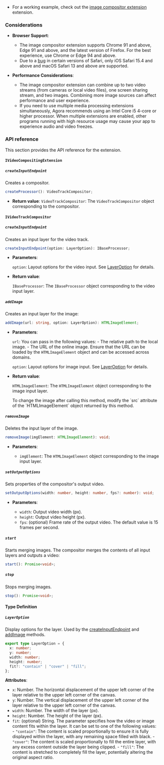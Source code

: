<PlatformWrapper platform='web'>

- For a working example, check out the [image compositor extension](https://webdemo.agora.io/example/plugin/videoCompositor/index.html?_gl=1*1437x8t*_gcl_au*MTM4NzU5ODkyNy4xNzE5NTgxMTUy*_ga*MjA2MzYxMjY4Mi4xNzAzMDczMjA1*_ga_BFVGG7E02W*MTcxOTY1MDQ3NS4zNTQuMC4xNzE5NjUwNDc1LjAuMC4w) extension.

### Considerations

- **Browser Support**:
  - The image compositor extension supports Chrome 91 and above, Edge 91 and above, and the latest version of Firefox. For the best experience, use Chrome or Edge 94 and above.
  - Due to a [bug](https://bugs.webkit.org/show_bug.cgi?id=181663&from_wecom=1) in certain versions of Safari, only iOS Safari 15.4 and above and macOS Safari 13 and above are supported.

- **Performance Considerations**:

  - The image compositor extension can combine up to two video streams (from cameras or local video files), one screen sharing stream, and two images. Combining more image sources can affect performance and user experience.
  - If you need to use multiple media processing extensions simultaneously, Agora recommends using an Intel Core i5 4-core or higher processor. When multiple extensions are enabled, other programs running with high resource usage may cause your app to experience audio and video freezes.

### API reference

This section provides the API reference for the <Vg k="RTEE_COMPOSITOR" /> extension.

#### `IVideoCompositingExtension`

##### `createInputEndpoint`

Creates a compositor.

   ```TypeScript
   createProcessor(): VideoTrackCompositor;
   ```

- **Return value**: `VideoTrackCompositor`: The `VideoTrackCompositor` object corresponding to the compositor.

#### `IVideoTrackCompositor`

##### `createInputEndpoint`

Creates an input layer for the video track.

   ```typescript
   createInputEndpoint(option: LayerOption): IBaseProcessor;
   ```

- **Parameters**:

   `option`: Layout options for the video input. See [LayerOption](#layeroption) for details.

- **Return value**:

   `IBaseProcessor`: The `IBaseProcessor` object corresponding to the video input layer.

##### `addImage`

Creates an input layer for the image:

   ```typescript
   addImage(url: string, option: LayerOption): HTMLImageElement;
   ```

- **Parameters**:

   `url`: You can pass in the following values:
         - The relative path to the local image.
         - The URL of the online image. Ensure that the URL can be loaded by the `HTMLImageElement` object and can be accessed across domains.

   `option`: Layout options for image input. See [LayerOption](#layeroption) for details.

- **Return value**:

   `HTMLImageElement`: The `HTMLImageElement` object corresponding to the image input layer.

   <Admonition type="info" info="info">
   To change the image after calling this method, modify the `src` attribute of the `HTMLImageElement` object returned by this method.
   </Admonition>

##### `removeImage`

Deletes the input layer of the image.

   ```typescript
   removeImage(imgElement: HTMLImageElement): void;
   ```

- **Parameters**:

   * `imgElement`: The `HTMLImageElement` object corresponding to the image input layer.


##### `setOutputOptions`

Sets properties of the compositor's output video.

   ```typescript
   setOutputOptions(width: number, height: number, fps?: number): void;
   ```

- **Parameters**:

   - `width`: Output video width (px).
   - `height`: Output video height (px).
   - `fps`: (optional) Frame rate of the output video. The default value is 15 frames per second.

##### `start`

Starts merging images. The compositor merges the contents of all input layers and outputs a video:

   ```typescript
   start(): Promise<void>;
   ```

##### `stop`

Stops merging images.

   ```typescript
   stop(): Promise<void>;
   ```

#### Type Definition

##### `LayerOption`

Display options for the layer. Used by the [createInputEndpoint](#createinputendpoint) and [addImage](#addimage) methods.

```typescript
export type LayerOption = {
  x: number;
  y: number;
  width: number;
  height: number;
  fit?: "contain" | "cover" | "fill";
};
```

**Attributes**:

- `x`: Number. The horizontal displacement of the upper left corner of the layer relative to the upper left corner of the canvas.
- `y`: Number. The vertical displacement of the upper left corner of the layer relative to the upper left corner of the canvas.
- `width`: Number. The width of the layer (px).
- `height`: Number. The height of the layer (px).
- `fit`: (optional) String. The parameter specifies how the video or image content fits within the layer. It can be set to one of the following values:
      - `"contain"`: The content is scaled proportionally to ensure it is fully displayed within the layer, with any remaining space filled with black.
      - `"cover"`: The content is scaled proportionally to fill the entire layer, with any excess content outside the layer being clipped.
      - `"fill"`: The content is stretched to completely fill the layer, potentially altering the original aspect ratio.

</PlatformWrapper>

